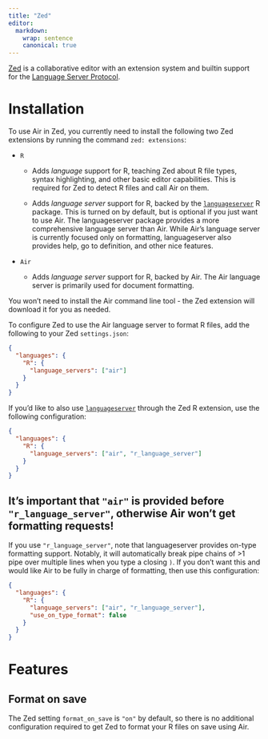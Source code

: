 ```yaml
---
title: "Zed"
editor:
  markdown:
    wrap: sentence
    canonical: true
---
```


[Zed](https://github.com/zed-industries/zed) is a collaborative editor with an extension system and builtin support for the [Language Server Protocol](https://microsoft.github.io/language-server-protocol/).

# Installation

To use Air in Zed, you currently need to install the following two Zed extensions by running the command `zed: extensions`:

-   `R`

    -   Adds *language* support for R, teaching Zed about R file types, syntax highlighting, and other basic editor capabilities.
        This is required for Zed to detect R files and call Air on them.

    -   Adds *language server* support for R, backed by the [`languageserver`](https://github.com/REditorSupport/languageserver) R package.
        This is turned on by default, but is optional if you just want to use Air.
        The languageserver package provides a more comprehensive language server than Air.
        While Air's language server is currently focused only on formatting, languageserver also provides help, go to definition, and other nice features.

-   `Air`

    -   Adds *language server* support for R, backed by Air.
        The Air language server is primarily used for document formatting.

You won't need to install the Air command line tool - the Zed extension will download it for you as needed.

To configure Zed to use the Air language server to format R files, add the following to your Zed `settings.json`:

``` json
{
  "languages": {
    "R": {
      "language_servers": ["air"]
    }
  }
}
```

If you'd like to also use [`languageserver`](https://github.com/REditorSupport/languageserver) through the Zed R extension, use the following configuration:

``` json
{
  "languages": {
    "R": {
      "language_servers": ["air", "r_language_server"]
    }
  }
}
```

::: callout-caution
## It's important that `"air"` is provided before `"r_language_server"`, otherwise Air won't get formatting requests!
:::

If you use `"r_language_server"`, note that languageserver provides on-type formatting support.
Notably, it will automatically break pipe chains of \>1 pipe over multiple lines when you type a closing `)`.
If you don't want this and would like Air to be fully in charge of formatting, then use this configuration:

``` json
{
  "languages": {
    "R": {
      "language_servers": ["air", "r_language_server"],
      "use_on_type_format": false
    }
  }
}
```

# Features

## Format on save

The Zed setting `format_on_save` is `"on"` by default, so there is no additional configuration required to get Zed to format your R files on save using Air.

<!--# Come back and add video -->
